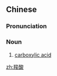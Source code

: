 ==Chinese==
{{zh-forms}}
{{wikipedia|lang=zh}}

===Pronunciation===
{{zh-pron
|m=suōsuān,zuīsuān,2nb=variant in Taiwan
|c=so1 syun1
|cat=n
}}

===Noun===
{{zh-noun}}

# {{lb|zh|organic chemistry}} [[carboxylic acid]]

[[zh:羧酸]]